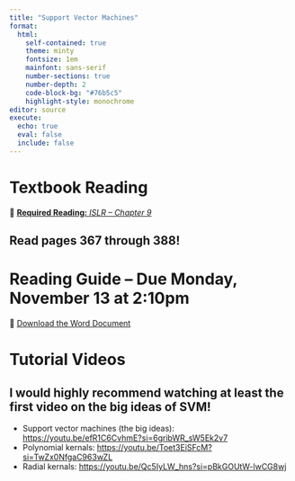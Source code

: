 ```yaml
---
title: "Support Vector Machines"
format: 
  html: 
    self-contained: true
    theme: minty
    fontsize: 1em
    mainfont: sans-serif
    number-sections: true
    number-depth: 2
    code-block-bg: "#76b5c5"
    highlight-style: monochrome
editor: source
execute: 
  echo: true
  eval: false
  include: false
---
```


# Textbook Reading

📖 [**Required Reading:** *ISLR -- Chapter 9*](https://hastie.su.domains/ISLR2/ISLRv2_corrected_June_2023.pdf)

::: callout-warning
# Read pages 367 through 388! 
:::

# Reading Guide -- Due Monday, November 13 at 2:10pm

📝 [Download the Word Document](reading-guide/week-8.docx)

# Tutorial Videos

::: callout-tip
# I would highly recommend watching at least the first video on the big ideas of SVM!
:::

- Support vector machines (the big ideas): <https://youtu.be/efR1C6CvhmE?si=6gribWR_sW5Ek2v7>
- Polynomial kernals: <https://youtu.be/Toet3EiSFcM?si=TwZx0NfgaC963wZL>
- Radial kernals: <https://youtu.be/Qc5IyLW_hns?si=pBkGOUtW-lwCG8wj>

